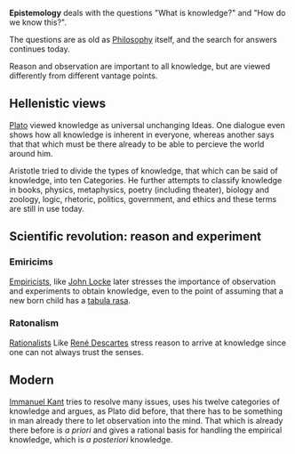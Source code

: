 '''Epistemology''' deals with the questions "What is knowledge?" and "How do we know this?".

The questions are as old as [[Philosophy]] itself, and the search for answers continues today.

Reason and observation are important to all knowledge, but are viewed differently from different vantage points.

== Hellenistic views ==
[[Plato]] viewed knowledge as universal unchanging Ideas. One dialogue even shows how all knowledge is inherent in everyone, whereas another says that that which must be there already to be able to percieve   the world around him.

Aristotle tried to divide the types of knowledge, that which can be said of knowledge, into ten Categories. He further attempts to classify knowledge in books, physics, metaphysics, poetry (including theater), biology and zoology, logic, rhetoric, politics, government, and ethics and these terms are still in use today.

== Scientific revolution: reason and experiment ==

=== Emiricims ===
[[Empiricists]], like [[John Locke]] later stresses the importance of observation and experiments to obtain knowledge, even to the point of assuming that a new born child has a [[tabula rasa]].

=== Ratonalism ===
[[Rationalists]] Like [[René Descartes]] stress reason to arrive at knowledge since one can not always trust the senses.

== Modern ==
[[Immanuel Kant]] tries to resolve many issues, uses his twelve categories of knowledge and argues, as Plato did before, that there has to be something in man already there to let observation into the mind. That which is already there before is ''a priori'' and gives a rational basis for handling the empirical knowledge, which is ''a posteriori'' knowledge.